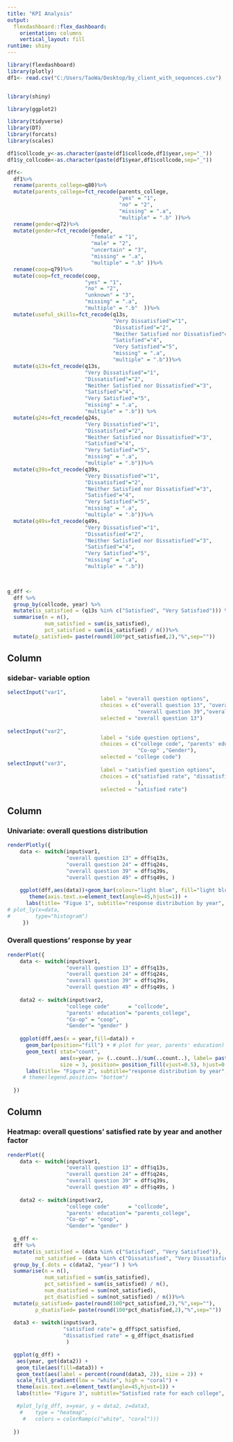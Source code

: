---
title: "KPI Analysis"
output: 
  flexdashboard::flex_dashboard:
    orientation: columns
    vertical_layout: fill
runtime: shiny
---

```{r setup, include=FALSE}
library(flexdashboard)
library(plotly)
df1<- read.csv("C:/Users/TaoWa/Desktop/by_client_with_sequences.csv")


library(shiny)

library(ggplot2)

library(tidyverse)
library(DT)
library(forcats)
library(scales)

df1$collcode_y<-as.character(paste(df1$collcode,df1$year,sep="_"))
df1$y_collcode<-as.character(paste(df1$year,df1$collcode,sep="_"))

dff<-
  df1%>%
  rename(parents_college=q80)%>%
  mutate(parents_college=fct_recode(parents_college, 
                                    "yes" = "1", 
                                    "no" = "2", 
                                    "missing" = ".a", 
                                    "multiple" = ".b" ))%>%
  rename(gender=q72)%>%
  mutate(gender=fct_recode(gender, 
                           "female" = "1", 
                           "male" = "2", 
                           "uncertain" = "3",
                           "missing" = ".a", 
                           "multiple" = ".b" ))%>%
  rename(coop=q79)%>%
  mutate(coop=fct_recode(coop,
                         "yes" = "1", 
                         "no" = "2", 
                         "unknown" = "3",
                         "missing" = ".a", 
                         "multiple" = ".b"  ))%>%
  mutate(useful_skills=fct_recode(q13s,
                                  "Very Dissatisfied"="1",
                                  "Dissatisfied"="2",
                                  "Neither Satisfied nor Dissatisfied"="3",
                                  "Satisfied"="4",
                                  "Very Satisfied"="5",
                                  "missing" = ".a", 
                                  "multiple" = ".b"))%>%
  mutate(q13s=fct_recode(q13s,
                         "Very Dissatisfied"="1",
                         "Dissatisfied"="2",
                         "Neither Satisfied nor Dissatisfied"="3",
                         "Satisfied"="4",
                         "Very Satisfied"="5",
                         "missing" = ".a", 
                         "multiple" = ".b")) %>%
  mutate(q24s=fct_recode(q24s,
                         "Very Dissatisfied"="1",
                         "Dissatisfied"="2",
                         "Neither Satisfied nor Dissatisfied"="3",
                         "Satisfied"="4",
                         "Very Satisfied"="5",
                         "missing" = ".a", 
                         "multiple" = ".b"))%>%
  mutate(q39s=fct_recode(q39s,
                         "Very Dissatisfied"="1",
                         "Dissatisfied"="2",
                         "Neither Satisfied nor Dissatisfied"="3",
                         "Satisfied"="4",
                         "Very Satisfied"="5",
                         "missing" = ".a", 
                         "multiple" = ".b"))%>%
  mutate(q49s=fct_recode(q49s,
                         "Very Dissatisfied"="1",
                         "Dissatisfied"="2",
                         "Neither Satisfied nor Dissatisfied"="3",
                         "Satisfied"="4",
                         "Very Satisfied"="5",
                         "missing" = ".a", 
                         "multiple" = ".b"))
  


g_dff <-
  dff %>%
  group_by(collcode, year) %>%
  mutate(is_satisfied = (q13s %in% c("Satisfied", "Very Satisfied"))) %>%
  summarise(n = n(),
            num_satisfied = sum(is_satisfied),
            pct_satisfied = sum(is_satisfied) / n())%>%
  mutate(p_satisfied= paste(round(100*pct_satisfied,2),"%",sep=""))
```

Column {data-width=200}
-----------------------------------------------------------------------

### sidebar- variable option

```{r}
selectInput("var1", 
                              label = "overall question options",
                              choices = c("overall question 13", "overall question 24",
                                          "overall question 39","overall question 49"),
                              selected = "overall question 13")
    
selectInput("var2", 
                              label = "side question options",
                              choices = c("college code", "parents' education",
                                          "Co-op" ,"Gender"),
                              selected = "college code")
selectInput("var3", 
                              label = "satisfied question options",
                              choices = c("satisfied rate", "dissatisfied rate"
                                          ),
                              selected = "satisfied rate")
```

Column {data-width=400}
-----------------------------------------------------------------------

### Univariate: overall questions distribution

```{r univariate}
renderPlotly({
    data <- switch(input$var1,
                   "overall question 13" = dff$q13s,
                   "overall question 24" = dff$q24s,
                   "overall question 39" = dff$q39s,
                   "overall question 49" = dff$q49s, )
    
    ggplot(dff,aes(data))+geom_bar(colour="light blue", fill="light blue") +
       theme(axis.text.x=element_text(angle=45,hjust=1)) +
      labs(title= "Figue 1", subtitle="response distribution by year", caption="no obvious changes during 3 years", y="response percentage")
# plot_ly(x=data,
#        type="histogram")
     })
```

### Overall questions' response by year

```{r variable by year}
renderPlot({
    data <- switch(input$var1,
                   "overall question 13" = dff$q13s,
                   "overall question 24" = dff$q24s,
                   "overall question 39" = dff$q39s,
                   "overall question 49" = dff$q49s, )
    
    data2 <- switch(input$var2,
                   "college code"      = "collcode",
                   "parents' education"= "parents_college",
                   "Co-op" = "coop",
                   "Gender"= "gender" )
    
    ggplot(dff,aes(x = year,fill=data)) +
      geom_bar(position="fill") + # plot for year, parents' education)
      geom_text( stat="count", 
                 aes(x=year, y= (..count..)/sum(..count..), label= paste(100*( round((..count..)/sum(..count..),2)),"%", sep = "")),
                 size = 3, position= position_fill(vjust=0.5), hjust=0.5) +
      labs(title= "Figure 2", subtitle="response distribution by year", caption="no obvious changes during 3 years", y="response percentage") 
     # theme(legend.position= "bottom")
     
  })
```


Column {data-width=400}
-----------------------------------------------------------------------

### Heatmap: overall questions' satisfied rate by year and another factor

```{r}
renderPlot({
    data <- switch(input$var1,
                   "overall question 13" = dff$q13s,
                   "overall question 24" = dff$q24s,
                   "overall question 39" = dff$q39s,
                   "overall question 49" = dff$q49s, )
    
    data2 <- switch(input$var2,
                   "college code"      = "collcode",
                   "parents' education"= "parents_college",
                   "Co-op" = "coop",
                   "Gender"= "gender" )
    
  g_dff <-
  dff %>%
  mutate(is_satisfied = (data %in% c("Satisfied", "Very Satisfied")),
         not_satisfied = (data %in% c("Dissatisfied", "Very Dissatisfied"))) %>%
  group_by_(.dots = c(data2, "year") ) %>%
  summarise(n = n(),
            num_satisfied = sum(is_satisfied),
            pct_satisfied = sum(is_satisfied) / n(),
            num_dsatisfied = sum(not_satisfied),
            pct_dsatisfied = sum(not_satisfied) / n())%>%
  mutate(p_satisfied= paste(round(100*pct_satisfied,2),"%",sep=""),
         p_dsatisfied= paste(round(100*pct_dsatisfied,2),"%",sep=""))
  
  data3 <- switch(input$var3,
                  "satisfied rate"= g_dff$pct_satisfied, 
                  "dissatisfied rate" = g_dff$pct_dsatisfied
                   )

  ggplot(g_dff) +
   aes(year, get(data2)) +
   geom_tile(aes(fill=data3)) +
   geom_text(aes(label = percent(round(data3, 2)), size = 2)) +
   scale_fill_gradient(low = "white", high = "coral") +
   theme(axis.text.x=element_text(angle=45,hjust=1)) +
   labs(title= "Figure 3", subtitle="Satisfied rate for each college", caption="SENE only have year 13/14, LACI doesn't have year 15/16")

   #plot_ly(g_dff, x=year, y = data2, z=data3,
    #    type = "heatmap",
     #   colors = colorRamp(c("white", "coral")))
  
  })
```

